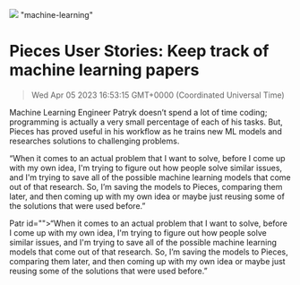 ![](https://uploads-ssl.webflow.com/6143afec68f555387049efb3/62ed5e58df1bb89a8103d396_Patryk_blog.png)
"machine-learning"
# Pieces User Stories: Keep track of machine learning papers
> Wed Apr 05 2023 16:53:15 GMT+0000 (Coordinated Universal Time)
<p id="">Machine Learning Engineer Patryk doesn’t spend a lot of time coding; programming is actually a very small percentage of each of his tasks. But, Pieces has proved useful in his workflow as he trains new ML models and researches solutions to challenging problems.<p.new.line><p id="">“When it comes to an actual problem that I want to solve, before I come up with my own idea, I'm trying to figure out how people solve similar issues, and I'm trying to save all of the possible machine learning models that come out of that research. So, I’m saving the models to Pieces, comparing them later, and then coming up with my own idea or maybe just reusing some of the solutions that were used before.”<p.new.line><p id="">Patr
id="">“When it comes to an actual problem that I want to solve, before I come up with my own idea, I'm trying to figure out how people solve similar issues, and I'm trying to save all of the possible machine learning models that come out of that research. So, I’m saving the models to Pieces, comparing them later, and then coming up with my own idea or maybe just reusing some of the solutions that were used before.”
